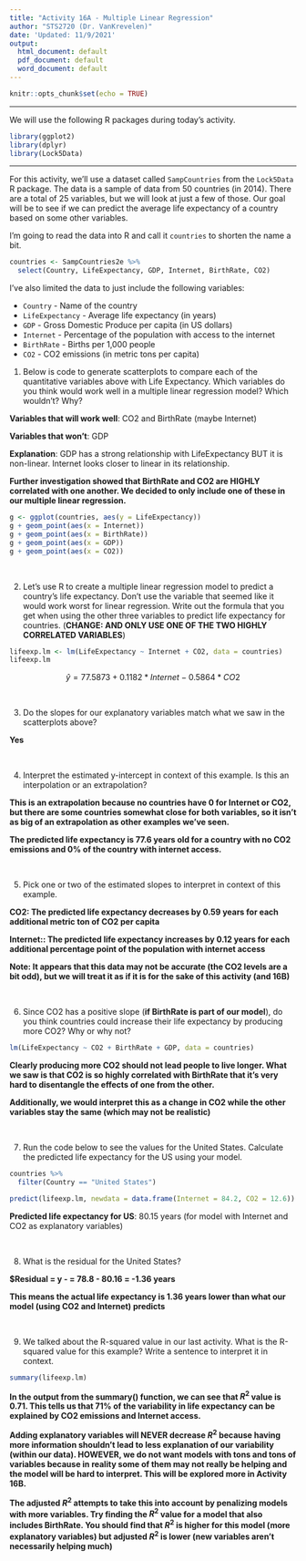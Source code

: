 ```yaml
---
title: "Activity 16A - Multiple Linear Regression"
author: "STS2720 (Dr. VanKrevelen)"
date: 'Updated: 11/9/2021'
output:
  html_document: default
  pdf_document: default
  word_document: default
---
```


```r
knitr::opts_chunk$set(echo = TRUE)
```

---

We will use the following R packages during today's activity.

```r
library(ggplot2)
library(dplyr)
library(Lock5Data)
```

---

For this activity, we'll use a dataset called `SampCountries` from the `Lock5Data` R package. The data is a sample of data from 50 countries (in 2014). There are a total of 25 variables, but we will look at just a few of those. Our goal will be to see if we can predict the average life expectancy of a country based on some other variables.

I'm going to read the data into R and call it `countries` to shorten the name a bit.

```r
countries <- SampCountries2e %>%
  select(Country, LifeExpectancy, GDP, Internet, BirthRate, CO2)
```

I've also limited the data to just include the following variables:

* `Country` - Name of the country
* `LifeExpectancy` - Average life expectancy (in years)
* `GDP` - Gross Domestic Produce per capita (in US dollars)
* `Internet` - Percentage of the population with access to the internet
* `BirthRate` - Births per 1,000 people
* `CO2` - CO2 emissions (in metric tons per capita)


1. Below is code to generate scatterplots to compare each of the quantitative variables above with Life Expectancy. Which variables do you think would work well in a multiple linear regression model? Which wouldn't? Why?

**Variables that will work well**: CO2 and BirthRate (maybe Internet) 

**Variables that won't**: GDP

**Explanation**: GDP has a strong relationship with LifeExpectancy BUT it is non-linear. Internet looks closer to linear in its relationship. 

**Further investigation showed that BirthRate and CO2 are HIGHLY correlated with one another. We decided to only include one of these in our multiple linear regression.**

```r
g <- ggplot(countries, aes(y = LifeExpectancy))
g + geom_point(aes(x = Internet))
g + geom_point(aes(x = BirthRate))
g + geom_point(aes(x = GDP))
g + geom_point(aes(x = CO2))
```


<br>



2. Let's use R to create a multiple linear regression model to predict a country's life expectancy. Don't use the variable that seemed like it would work worst for linear regression. Write out the formula that you get when using the other three variables to predict life expectancy for countries. (**CHANGE: AND ONLY USE ONE OF THE TWO HIGHLY CORRELATED VARIABLES**)


```r
lifeexp.lm <- lm(LifeExpectancy ~ Internet + CO2, data = countries)
lifeexp.lm
```

$$\hat{y} = 77.5873 + 0.1182*Internet -0.5864*CO2$$

<br>



3. Do the slopes for our explanatory variables match what we saw in the scatterplots above?

**Yes**

<br>



4. Interpret the estimated y-intercept in context of this example. Is this an interpolation or an extrapolation?

**This is an extrapolation because no countries have 0 for Internet or CO2, but there are some countries somewhat close for both variables, so it isn't as big of an extrapolation as other examples we've seen.**

**The predicted life expectancy is 77.6 years old for a country with no CO2 emissions and 0% of the country with internet access.**

<br>



5. Pick one or two of the estimated slopes to interpret in context of this example.

**CO2: The predicted life expectancy decreases by 0.59 years for each additional metric ton of CO2 per capita**

**Internet:: The predicted life expectancy increases by 0.12 years for each additional percentage point of the population with internet access**

**Note: It appears that this data may not be accurate (the CO2 levels are a bit odd), but we will treat it as if it is for the sake of this activity (and 16B)**

<br>



6. Since CO2 has a positive slope (**if BirthRate is part of our model**), do you think countries could increase their life expectancy by producing more CO2? Why or why not?

```r
lm(LifeExpectancy ~ CO2 + BirthRate + GDP, data = countries)
```


**Clearly producing more CO2 should not lead people to live longer. What we saw is that CO2 is so highly correlated with BirthRate that it's very hard to disentangle the effects of one from the other.**

**Additionally, we would interpret this as a change in CO2 while the other variables stay the same (which may not be realistic)**

<br>



7. Run the code below to see the values for the United States. Calculate the predicted life expectancy for the US using your model.

```r
countries %>%
  filter(Country == "United States")

predict(lifeexp.lm, newdata = data.frame(Internet = 84.2, CO2 = 12.6))
```

**Predicted life expectancy for US**: 80.15 years (for model with Internet and CO2 as explanatory variables)

<br>



8. What is the residual for the United States?

**$Residual = y - \hat{y} = 78.8 - 80.16 = -1.36 years**

**This means the actual life expectancy is 1.36 years lower than what our model (using CO2 and Internet) predicts**

<br>



9. We talked about the R-squared value in our last activity. What is the R-squared value for this example? Write a sentence to interpret it in context.

```r
summary(lifeexp.lm)
```


**In the output from the summary() function, we can see that $R^2$ value is 0.71. This tells us that 71% of the variability in life expectancy can be explained by CO2 emissions and Internet access.**

**Adding explanatory variables will NEVER decrease $R^2$ because having more information shouldn't lead to less explanation of our variability (within our data). HOWEVER, we do not want models with tons and tons of variables because in reality some of them may not really be helping and the model will be hard to interpret. This will be explored more in Activity 16B.**

**The adjusted $R^2$ attempts to take this into account by penalizing models with more variables. Try finding the $R^2$ value for a model that also includes BirthRate. You should find that $R^2$ is higher for this model (more explanatory variables) but adjusted $R^2$ is lower (new variables aren't necessarily helping much)**